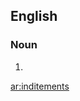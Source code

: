 ==English==

===Noun===
{{head|en|misspelling}}

# {{misspelling of|indictments|lang=en}}

[[ar:inditements]]